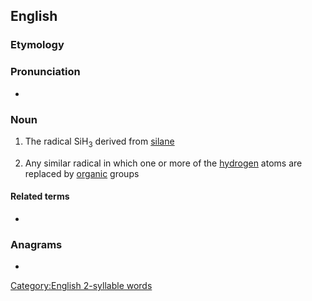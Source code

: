 ==English==

===Etymology===
{{confix|sil|yl|lang=en}}

===Pronunciation===
* {{IPA|ˈsaɪlɪl|lang=en}}

===Noun===
{{en-noun}}

# {{lb|en|inorganic chemistry}} The radical SiH<sub>3</sub> derived from [[silane]]
# {{lb|en|organic chemistry}} Any similar radical in which one or more of the [[hydrogen]] atoms are replaced by [[organic]] groups

====Related terms====
* {{l|en|silanyl}}

===Anagrams===
* {{anagrams|en|a=illsy|silly|slily|yills}}

[[Category:English 2-syllable words]]